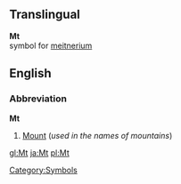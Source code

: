 ==Translingual==
'''Mt'''<br>{{chemistry}} symbol for [[meitnerium]]
[[Category:Symbols]]

==English==
===Abbreviation===
'''Mt'''

#[[Mount]] (''used in the names of mountains'')

[[gl:Mt]]
[[ja:Mt]]
[[pl:Mt]]